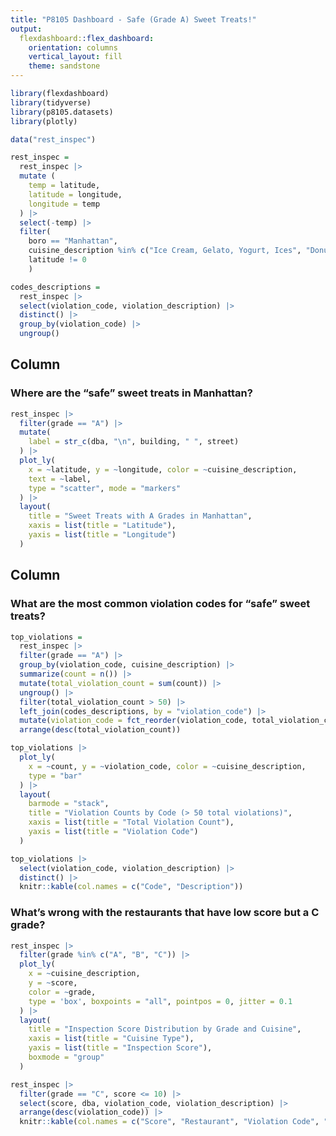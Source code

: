 ```yaml
---
title: "P8105 Dashboard - Safe (Grade A) Sweet Treats!"
output: 
  flexdashboard::flex_dashboard:
    orientation: columns
    vertical_layout: fill
    theme: sandstone
---
```


```r
library(flexdashboard)
library(tidyverse)
library(p8105.datasets)
library(plotly)
```

```r
data("rest_inspec")

rest_inspec =
  rest_inspec |> 
  mutate (
    temp = latitude,
    latitude = longitude,
    longitude = temp
  ) |> 
  select(-temp) |>
  filter(
    boro == "Manhattan",
    cuisine_description %in% c("Ice Cream, Gelato, Yogurt, Ices", "Donuts", "Bakery"),
    latitude != 0
    ) 

codes_descriptions = 
  rest_inspec |> 
  select(violation_code, violation_description) |> 
  distinct() |> 
  group_by(violation_code) |> 
  ungroup()
```


Column {data-width=650}
-----------------------------------------------------------------------

### Where are the "safe" sweet treats in Manhattan?
```r
rest_inspec |> 
  filter(grade == "A") |> 
  mutate(
    label = str_c(dba, "\n", building, " ", street)
  ) |> 
  plot_ly(
    x = ~latitude, y = ~longitude, color = ~cuisine_description,
    text = ~label,
    type = "scatter", mode = "markers"
  ) |> 
  layout(
    title = "Sweet Treats with A Grades in Manhattan",
    xaxis = list(title = "Latitude"),
    yaxis = list(title = "Longitude")
  )
```

Column {data-width=350}
-----------------------------------------------------------------------

### What are the most common violation codes for "safe" sweet treats?
```r
top_violations = 
  rest_inspec |>
  filter(grade == "A") |> 
  group_by(violation_code, cuisine_description) |>
  summarize(count = n()) |>
  mutate(total_violation_count = sum(count)) |>
  ungroup() |>
  filter(total_violation_count > 50) |>
  left_join(codes_descriptions, by = "violation_code") |> 
  mutate(violation_code = fct_reorder(violation_code, total_violation_count)) |> 
  arrange(desc(total_violation_count)) 

top_violations |> 
  plot_ly(
    x = ~count, y = ~violation_code, color = ~cuisine_description,
    type = "bar"
  ) |> 
  layout(
    barmode = "stack",
    title = "Violation Counts by Code (> 50 total violations)",
    xaxis = list(title = "Total Violation Count"),
    yaxis = list(title = "Violation Code")
  )

top_violations |> 
  select(violation_code, violation_description) |> 
  distinct() |> 
  knitr::kable(col.names = c("Code", "Description"))
```

### What's wrong with the restaurants that have low score but a C grade?

```r
rest_inspec |>
  filter(grade %in% c("A", "B", "C")) |> 
  plot_ly(
    x = ~cuisine_description,
    y = ~score,
    color = ~grade,
    type = 'box', boxpoints = "all", pointpos = 0, jitter = 0.1
  ) |>
  layout(
    title = "Inspection Score Distribution by Grade and Cuisine",
    xaxis = list(title = "Cuisine Type"),
    yaxis = list(title = "Inspection Score"),
    boxmode = "group"
  )

rest_inspec |>
  filter(grade == "C", score <= 10) |> 
  select(score, dba, violation_code, violation_description) |> 
  arrange(desc(violation_code)) |> 
  knitr::kable(col.names = c("Score", "Restaurant", "Violation Code", "Violation Description"))

```


